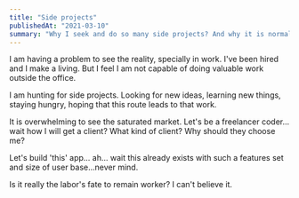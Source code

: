 ```yaml
---
title: "Side projects"
publishedAt: "2021-03-10"
summary: "Why I seek and do so many side projects? And why it is normal for many others as well?"
---
```


I am having a problem to see the reality, specially in work. I've been hired and I make a living. But I feel I am not capable of doing valuable work outside the office.

I am hunting for side projects. Looking for new ideas, learning new things, staying hungry, hoping that this route leads to that work.

It is overwhelming to see the saturated market.
Let's be a freelancer coder... wait how I will get a client? What kind of client? Why should they choose me?

Let's build 'this' app... ah... wait this already exists with such a features set and size of user base...never mind.

Is it really the labor's fate to remain worker? I can't believe it.
